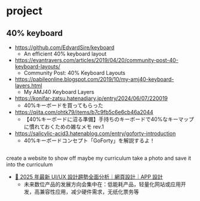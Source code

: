 # project

## 40% keyboard

- https://github.com/EdvardSire/keyboard
  - An efficient 40% keyboard layout
- https://evantravers.com/articles/2019/04/20/community-post-40-keyboard-layouts/
  - Community Post: 40% Keyboard Layouts
- https://pabileonline.blogspot.com/2019/10/my-amj40-keyboard-layers.html
  - My AMJ40 Keyboard Layers
- https://konifar-zatsu.hatenadiary.jp/entry/2024/06/07/220019
  - 40%キーボードを買ってもらった
- https://qiita.com/ohtk79/items/b7c9fb5c6e6cb46a2044
  - 【40%キーボードに沼る準備】手持ちのキーボードで40%なキーマップに慣れておくための雑なメモ rev.1
- https://salicylic-acid3.hatenablog.com/entry/goforty-introduction
  - 40%キーボードコンセプト「GoForty」を解説するよ！




##


create a website to show off
maybe my curriculum 
take a photo and save it into the curriculum


- [🤩 2025 年最新 UI/UX 設計趨勢全面分析｜網頁設計｜APP 設計
](https://youtu.be/gpRJWOAWVg0)
  - 未来数位产品的发展方向会集中在：低能耗产品，轻量化网站或应用开发，高兼容性应用，减少硬件需求，无纸化票务等
